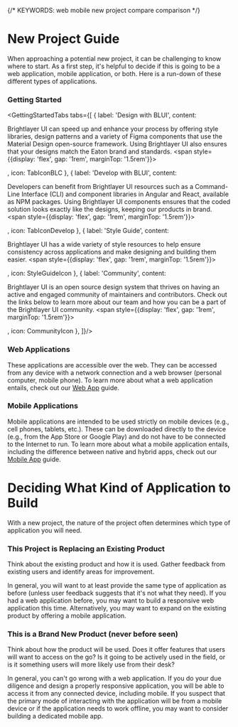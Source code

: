 
{/* KEYWORDS: web mobile new project compare comparison */}

# New Project Guide

When approaching a potential new project, it can be challenging to know where to start. As a first step, it's helpful to decide if this is going to be a web application, mobile application, or both. Here is a run-down of these different types of applications.

### Getting Started

<GettingStartedTabs tabs={[
    {
        label: 'Design with BLUI',
        content:
        <p>
            <span>Brightlayer UI can speed up and enhance your process by offering style libraries, design patterns and a variety of Figma components that use the Material Design open-source framework. Using Brightlayer UI also ensures that your designs match the Eaton brand and standards.</span>
            <span style={{display: 'flex', gap: '1rem', marginTop: '1.5rem'}}>
                <VariantIllustration
                    noPadding={true}
                    iconImage={Getstarted}
                    label='Get started'
                    description='A dedicated page to introduce you and your teams to the universe of Brightlayer UI.'
                    height='196px'
                    width='200px'
                    url='https://brightlayer-ui.github.io/design/intro'
                />
                <VariantIllustration
                    noPadding={true}
                    iconImage={Stickersheet}
                    label='Figma sticker sheet'
                    description='Material and Brightlayer UI tokens and components in Figma (Material Design 3).'
                    height='196px'
                    width='200px'
                    url='https://www.figma.com/community/file/1108703646592220015'
                />
                <VariantIllustration
                    noPadding={true}
                    iconImage={DesignPatterns}
                    label='Design patterns'
                    description='Common interactions and designs found in Brightlayer UI applications.'
                    height='196px'
                    width='200px'
                    url='https://brightlayer-ui.github.io/patterns'
                />
            </span>
        </p>,
        icon: TabIconBLC
    },
    { 
        label: 'Develop with BLUI',
        content:
        <p>
            <span>Developers can benefit from Brightlayer UI resources such as a Command-Line Interface (CLI) and component libraries in Angular and React, available as NPM packages. Using Brightlayer UI components ensures that the coded solution looks exactly like the designs, keeping our products in brand.</span>
            <span style={{display: 'flex', gap: '1rem', marginTop: '1.5rem'}}>
                <VariantIllustration
                    noPadding={true}
                    iconImage={EnvSetup}
                    label='Environment setup'
                    description='We walk through the basics of getting your system set up to develop.'
                    height='196px'
                    width='200px'
                    url='https://brightlayer-ui.github.io/development/environment'
                />
                <VariantIllustration
                    noPadding={true}
                    iconImage={ReactImage}
                    label='React'
                    description='Instructions to guide you through starting a new Brightlayer UI project using React.'
                    height='196px'
                    width='200px'
                    url='https://brightlayer-ui.github.io/development/frameworks-web/react'
                />
                <VariantIllustration
                    noPadding={true}
                    iconImage={ReactNativeImage}
                    label='React Native'
                    description='Instructions to guide you through starting a new Brightlayer UI project using React Native.'
                    height='196px'
                    width='200px'
                    url='https://brightlayer-ui.github.io/development/frameworks-mobile/react-native'
                />
            </span>
        </p>,
        icon: TabIconDevelop
    },
    {
        label: 'Style Guide',
        content:
        <p>
            <span>Brightlayer UI has a wide variety of style resources to help ensure consistency across applications and make designing and building them easier.</span>
            <span style={{display: 'flex', gap: '1rem', marginTop: '1.5rem'}}>
                <VariantIllustration
                    noPadding={true}
                    iconImage={IconLibImage}
                    label='Icon Library'
                    description='Browse the library of icons available in Brightlayer UI including Material icons as well as custom ones for Brightlayer UI applications.'
                    height='196px'
                    width='200px'
                    url='https://brightlayer-ui.github.io/style/icon-library'
                />
                <VariantIllustration
                    noPadding={true}
                    iconImage={ThemesImage}
                    label='Themes'
                    description='Learn more about Brightlayer UI themes and how they can help you build applications that adhere to our design guidelines.'
                    height='196px'
                    width='200px'
                    url='https://brightlayer-ui.github.io/style/themes'
                />
                <VariantIllustration
                    noPadding={true}
                    iconImage={ColorPallette}
                    label='Color Palette'
                    description='Browse all of the UI, Status, and Charting colors available from Brightlayer UI and when to use them.'
                    height='196px'
                    width='200px'
                    url='https://brightlayer-ui.github.io/style/color'
                />
            </span>
        </p>,
        icon: StyleGuideIcon
    },
    {
        label: 'Community',
        content:
        <p>
            <span>Brightlayer UI is an open source design system that thrives on having an active and engaged community of maintainers and contributors. Check out the links below to learn more about our team and how you can be a part of the Brightlayer UI community.</span>
            <span style={{display: 'flex', gap: '1rem', marginTop: '1.5rem'}}>
                <VariantIllustration
                    noPadding={true}
                    iconImage={Roadmap}
                    label='Roadmap'
                    description='See what we have planned in the backlog for future versions of Brightlayer UI.'
                    height='196px'
                    width='200px'
                    url='https://brightlayer-ui.github.io/roadmap'
                />
                <VariantIllustration
                    noPadding={true}
                    iconImage={ReleaseNotes}
                    label='Release notes'
                    description='A complete history of notes for all previous releases of Brightlayer UI.'
                    height='196px'
                    width='200px'
                    url='https://brightlayer-ui.github.io/release-notes'
                />
                <VariantIllustration
                    noPadding={true}
                    iconImage={ContactUs}
                    label='Contact us'
                    description='Get in touch with our team'
                    height='196px'
                    width='200px'
                    url='https://brightlayer-ui.github.io/community/contactus'
                />
            </span>
        </p>,
        icon: CommunityIcon
    },
  ]}/>

### Web Applications

These applications are accessible over the web. They can be accessed from any device with a network connection and a web browser (personal computer, mobile phone). To learn more about what a web application entails, check out our [Web App](https://brightlayer-ui.github.io/get-started/web) guide.

### Mobile Applications

Mobile applications are intended to be used strictly on mobile devices (e.g., cell phones, tablets, etc.). These can be downloaded directly to the device (e.g., from the App Store or Google Play) and do not have to be connected to the Internet to run. To learn more about what a mobile application entails, including the difference between native and hybrid apps, check out our [Mobile App](https://brightlayer-ui.github.io/get-started/mobile) guide.

<Divider />

# Deciding What Kind of Application to Build

With a new project, the nature of the project often determines which type of application you will need.

### This Project is Replacing an Existing Product

Think about the existing product and how it is used. Gather feedback from existing users and identify areas for improvement.

In general, you will want to at least provide the same type of application as before (unless user feedback suggests that it's not what they need). If you had a web application before, you may want to build a responsive web application this time. Alternatively, you may want to expand on the existing product by offering a mobile application.

### This is a Brand New Product (never before seen)

Think about how the product will be used. Does it offer features that users will want to access on the go? Is it going to be actively used in the field, or is it something users will more likely use from their desk?

In general, you can't go wrong with a web application. If you do your due diligence and design a properly responsive application, you will be able to access it from any connected device, including mobile. If you suspect that the primary mode of interacting with the application will be from a mobile device or if the application needs to work offline, you may want to consider building a dedicated mobile app.